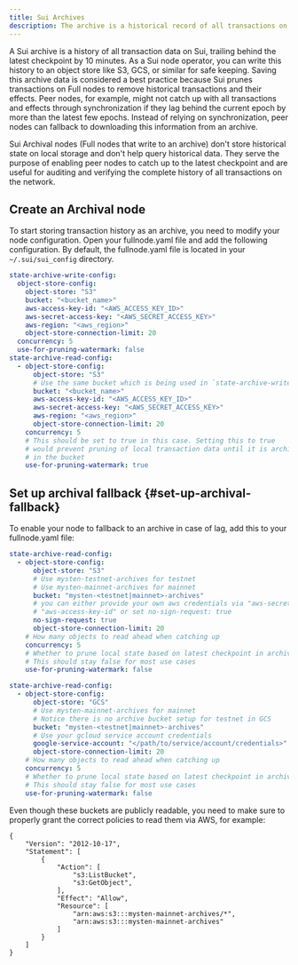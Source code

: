 ```yaml
---
title: Sui Archives
description: The archive is a historical record of all transactions on Sui. Enable archiving on your Full nodes as a best practice.
---
```


A Sui archive is a history of all transaction data on Sui, trailing behind the latest checkpoint by 10 minutes. As a Sui node operator, you can write this history to an object store like S3, GCS, or similar for safe keeping. Saving this archive data is considered a best practice because Sui prunes transactions on Full nodes to remove historical transactions and their effects. Peer nodes, for example, might not catch up with all transactions and effects through synchronization if they lag behind the current epoch by more than the latest few epochs. Instead of relying on synchronization, peer nodes can fallback to downloading this information from an archive.

Sui Archival nodes (Full nodes that write to an archive) don't store historical state on local storage and don't help query historical data. They serve the purpose of enabling peer nodes to catch up to the latest checkpoint and are useful for auditing and verifying the complete history of all transactions on the network.

## Create an Archival node

To start storing transaction history as an archive, you need to modify your node configuration. Open your fullnode.yaml file and add the following configuration. By default, the fullnode.yaml file is located in your `~/.sui/sui_config` directory.

```yaml
state-archive-write-config:
  object-store-config:
    object-store: "S3"
    bucket: "<bucket_name>"
    aws-access-key-id: "<AWS_ACCESS_KEY_ID>"
    aws-secret-access-key: "<AWS_SECRET_ACCESS_KEY>"
    aws-region: "<aws_region>"
    object-store-connection-limit: 20
  concurrency: 5
  use-for-pruning-watermark: false
state-archive-read-config:
  - object-store-config:
      object-store: "S3"
      # Use the same bucket which is being used in `state-archive-write-config`
      bucket: "<bucket_name>"
      aws-access-key-id: "<AWS_ACCESS_KEY_ID>"
      aws-secret-access-key: "<AWS_SECRET_ACCESS_KEY>"
      aws-region: "<aws_region>"
      object-store-connection-limit: 20
    concurrency: 5
    # This should be set to true in this case. Setting this to true
    # would prevent pruning of local transaction data until it is archived
    # in the bucket
    use-for-pruning-watermark: true
```

## Set up archival fallback {#set-up-archival-fallback}

To enable your node to fallback to an archive in case of lag, add this to your fullnode.yaml file:

<Tabs groupId="object-store">
<TabItem value="s3" label="Amazon S3">

```yaml
state-archive-read-config:
  - object-store-config:
      object-store: "S3"
      # Use mysten-testnet-archives for testnet 
      # Use mysten-mainnet-archives for mainnet
      bucket: "mysten-<testnet|mainnet>-archives"
      # you can either provide your own aws credentials via "aws-secret-access-key" and
      # "aws-access-key-id" or set no-sign-request: true
      no-sign-request: true
      object-store-connection-limit: 20
    # How many objects to read ahead when catching up  
    concurrency: 5
    # Whether to prune local state based on latest checkpoint in archive.
    # This should stay false for most use cases
    use-for-pruning-watermark: false
```

</TabItem>
<TabItem value="gcs" label="Google Cloud Storage">

```yaml
state-archive-read-config:
  - object-store-config:
      object-store: "GCS"
      # Use mysten-mainnet-archives for mainnet
      # Notice there is no archive bucket setup for testnet in GCS
      bucket: "mysten-<testnet|mainnet>-archives"
      # Use your gcloud service account credentials
      google-service-account: "</path/to/service/account/credentials>"
      object-store-connection-limit: 20
    # How many objects to read ahead when catching up  
    concurrency: 5
    # Whether to prune local state based on latest checkpoint in archive.
    # This should stay false for most use cases
    use-for-pruning-watermark: false
```

</TabItem>
</Tabs>


Even though these buckets are publicly readable, you need to make sure to properly grant the correct policies to read them via AWS, for example:
```
{
    "Version": "2012-10-17",
    "Statement": [
        {
            "Action": [
                "s3:ListBucket",
                "s3:GetObject",
            ],
            "Effect": "Allow",
            "Resource": [
                "arn:aws:s3:::mysten-mainnet-archives/*",
                "arn:aws:s3:::mysten-mainnet-archives"
            ]
        }
    ]
}
```
